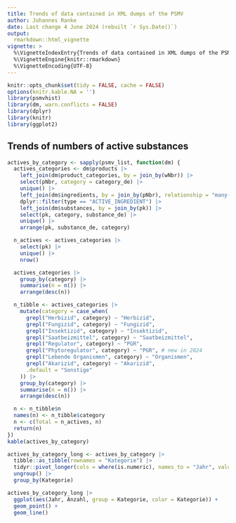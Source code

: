 ```yaml
---
title: Trends of data contained in XML dumps of the PSMV
author: Johannes Ranke
date: Last change 4 June 2024 (rebuilt `r Sys.Date()`)
output:
  rmarkdown::html_vignette
vignette: >
  %\VignetteIndexEntry{Trends of data contained in XML dumps of the PSMV}
  %\VignetteEngine{knitr::rmarkdown}
  %\VignetteEncoding{UTF-8}
---
```


```r
knitr::opts_chunk$set(tidy = FALSE, cache = FALSE)
options(knitr.kable.NA = '')
library(psmvhist)
library(dm, warn.conflicts = FALSE)
library(dplyr)
library(knitr)
library(ggplot2)
```

## Trends of numbers of active substances

```r
actives_by_category <- sapply(psmv_list, function(dm) {
  actives_categories <- dm$products |>
    left_join(dm$product_categories, by = join_by(wNbr)) |>
    select(pNbr, category = category_de) |>
    unique() |>
    left_join(dm$ingredients, by = join_by(pNbr), relationship = "many-to-many") |>
    dplyr::filter(type == "ACTIVE_INGREDIENT") |>
    left_join(dm$substances, by = join_by(pk)) |>
    select(pk, category, substance_de) |>
    unique() |>
    arrange(pk, substance_de, category)

  n_actives <- actives_categories |>
    select(pk) |>
    unique() |>
    nrow()

  actives_categories |>
    group_by(category) |>
    summarise(n = n()) |>
    arrange(desc(n))

  n_tibble <- actives_categories |>
    mutate(category = case_when(
      grepl("Herbizid", category) ~ "Herbizid",
      grepl("Fungizid", category) ~ "Fungizid",
      grepl("Insektizid", category) ~ "Insektizid",
      grepl("Saatbeizmittel", category) ~ "Saatbeizmittel",
      grepl("Regulator", category) ~ "PGR",
      grepl("Phytoregulator", category) ~ "PGR", # new in 2024
      grepl("Lebende Organismen", category) ~ "Organismen",
      grepl("Akarizid", category) ~ "Akarizid",
      .default = "Sonstige"
    )) |>
    group_by(category) |>
    summarise(n = n()) |>
    arrange(desc(n))

  n <- n_tibble$n
  names(n) <- n_tibble$category
  n <- c(Total = n_actives, n)
  return(n)
})
kable(actives_by_category)
```

```r
actives_by_category_long <- actives_by_category |>
  tibble::as_tibble(rownames = "Kategorie") |>
  tidyr::pivot_longer(cols = where(is.numeric), names_to = "Jahr", values_to = "Anzahl") |>
  ungroup() |>
  group_by(Kategorie)

actives_by_category_long |>
  ggplot(aes(Jahr, Anzahl, group = Kategorie, color = Kategorie)) +
  geom_point() +
  geom_line()
```

